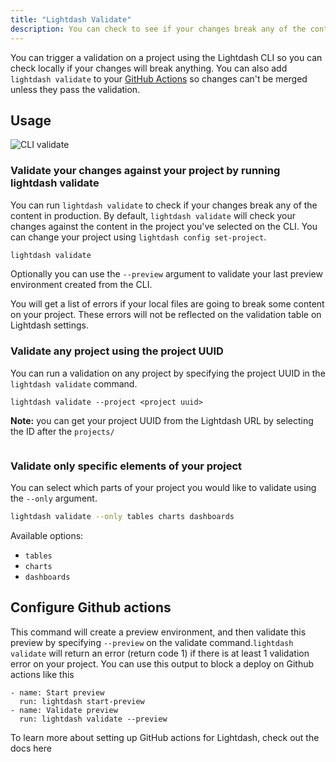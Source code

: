 ```yaml
---
title: "Lightdash Validate"
description: You can check to see if your changes break any of the content in your project using `lightdash validate`. This command will run the validator which will return a list of content in your project that is broken and details about the errors.
---
```


You can trigger a validation on a project using the Lightdash CLI so you can check locally if your changes will break anything. You can also add `lightdash validate` to your [GitHub Actions](#configure-github-actions) so changes can't be merged unless they pass the validation.

## Usage[](#usage "Direct link to Usage")

<Frame>
  <img src="/images/guides/cli/cli-validate-a18f39c4e5dc0eab842d963fe17188a0.png" alt="CLI validate"/>
</Frame>


### Validate your changes against your project by running lightdash validate[](#validate-your-changes-against-your-project-by-running-lightdash-validate "Direct link to Validate your changes against your project by running lightdash validate")

You can run `lightdash validate` to check if your changes break any of the content in production. By default, `lightdash validate` will check your changes against the content in the project you've selected on the CLI. You can change your project using `lightdash config set-project`.

```bash
lightdash validate

```

Optionally you can use the `--preview` argument to validate your last preview environment created from the CLI.

You will get a list of errors if your local files are going to break some content on your project. These errors will not be reflected on the validation table on Lightdash settings.

### Validate any project using the project UUID[](#validate-any-project-using-the-project-uuid "Direct link to Validate any project using the project UUID")

You can run a validation on any project by specifying the project UUID in the `lightdash validate` command.

```
lightdash validate --project <project uuid>

```

**Note:** you can get your project UUID from the Lightdash URL by selecting the ID after the `projects/`

<Frame>
  <img src="/images/guides/cli/project-id-6ee39e064d8dd7026c295db3b8eaff68.png" alt=""/>
</Frame>


### Validate only specific elements of your project[](#validate-only-specific-elements-of-your-project "Direct link to Validate only specific elements of your project")

You can select which parts of your project you would like to validate using the `--only` argument.

```bash
lightdash validate --only tables charts dashboards

```

Available options:

* `tables`
* `charts`
* `dashboards`

## Configure Github actions[](#configure-github-actions "Direct link to Configure Github actions")

This command will create a preview environment, and then validate this preview by specifying `--preview` on the validate command.`lightdash validate` will return an error (return code 1) if there is at least 1 validation error on your project. You can use this output to block a deploy on Github actions like this

```
- name: Start preview
  run: lightdash start-preview
- name: Validate preview
  run: lightdash validate --preview

```

To learn more about setting up GitHub actions for Lightdash, check out the docs here
